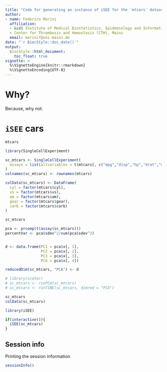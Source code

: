 ```yaml
---
title: "Code for generating an instance of iSEE for the `mtcars` dataset"
author:
- name: Federico Marini
  affiliation: 
  - &id1 Institute of Medical Biostatistics, Epidemiology and Informatics (IMBEI), Mainz
  - Center for Thrombosis and Hemostasis (CTH), Mainz
  email: marinif@uni-mainz.de
date: "`r BiocStyle::doc_date()`"
output: 
  BiocStyle::html_document:
    toc_float: true
vignette: >
  %\VignetteEngine{knitr::rmarkdown}
  %\VignetteEncoding{UTF-8}
---
```


# Why?

Because, why not.

# `iSEE` cars

```r
mtcars

library(SingleCellExperiment)

sc_mtcars <- SingleCellExperiment(
  assays = list(allvariables = t(mtcars[, c("mpg","disp","hp","drat","wt")]))
)
colnames(sc_mtcars) <- rownames(mtcars)

colData(sc_mtcars) <- DataFrame(
  cyl = factor(mtcars$cyl),
  vs = factor(mtcars$vs),
  am = factor(mtcars$am),
  gear = factor(mtcars$gear),
  carb = factor(mtcars$carb)
)

sc_mtcars

pca <- prcomp(t(assay(sc_mtcars)))
percentVar <- pca$sdev^2/sum(pca$sdev^2)


d <- data.frame(PC1 = pca$x[, 1],
                PC2 = pca$x[, 2],
                PC3 = pca$x[, 3],
                PC4 = pca$x[, 4])

reducedDim(sc_mtcars, "PCA") <- d

# library(scater)
# sc_mtcars <- runPCA(sc_mtcars)
# sc_mtcars <- runTSNE(sc_mtcars, dimred = "PCA")

sc_mtcars
colData(sc_mtcars)
```

```r
library(iSEE)

if(interactive()){
  iSEE(sc_mtcars)
}
```


## Session info {-}

Printing the session information

```r
sessionInfo()
```

